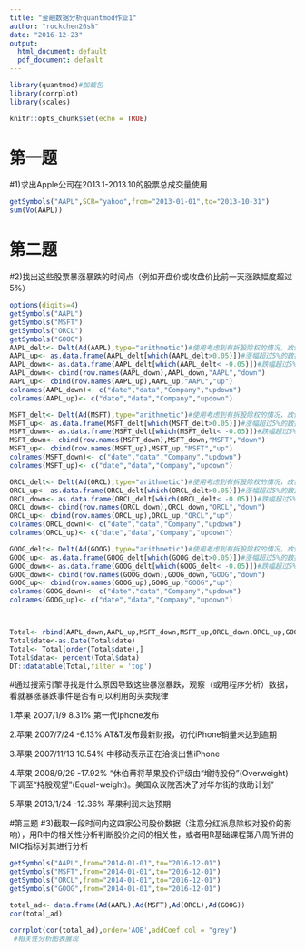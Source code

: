 ```yaml
---
title: "金融数据分析quantmod作业1"
author: "rockchen26sh"
date: "2016-12-23"
output:
  html_document: default
  pdf_document: default
---
```

```r
library(quantmod)#加载包
library(corrplot)
library(scales)
```


```r
knitr::opts_chunk$set(echo = TRUE)
```

# 第一题
#1)求出Apple公司在2013.1-2013.10的股票总成交量使用

```r
getSymbols("AAPL",SCR="yahoo",from="2013-01-01",to="2013-10-31") 
sum(Vo(AAPL))
```
# 第二题
#2)找出这些股票暴涨暴跌的时间点（例如开盘价或收盘价比前一天涨跌幅度超过5%）
```r
options(digits=4)
getSymbols("AAPL")
getSymbols("MSFT")
getSymbols("ORCL")
getSymbols("GOOG")
AAPL_delt<- Delt(Ad(AAPL),type="arithmetic")#使用考虑到有拆股除权的情况，故使用调整价格
AAPL_up<- as.data.frame(AAPL_delt[which(AAPL_delt>0.05)])#涨幅超过5%的数据
AAPL_down<- as.data.frame(AAPL_delt[which(AAPL_delt< -0.05)])#跌幅超过5%的数据
AAPL_down<- cbind(row.names(AAPL_down),AAPL_down,"AAPL","down")
AAPL_up<- cbind(row.names(AAPL_up),AAPL_up,"AAPL","up")
colnames(AAPL_down)<- c("date","data","Company","updown")
colnames(AAPL_up)<- c("date","data","Company","updown")

MSFT_delt<- Delt(Ad(MSFT),type="arithmetic")#使用考虑到有拆股除权的情况，故使用调整价格
MSFT_up<- as.data.frame(MSFT_delt[which(MSFT_delt>0.05)])#涨幅超过5%的数据
MSFT_down<- as.data.frame(MSFT_delt[which(MSFT_delt< -0.05)])#跌幅超过5%的数据
MSFT_down<- cbind(row.names(MSFT_down),MSFT_down,"MSFT","down")
MSFT_up<- cbind(row.names(MSFT_up),MSFT_up,"MSFT","up")
colnames(MSFT_down)<- c("date","data","Company","updown")
colnames(MSFT_up)<- c("date","data","Company","updown")

ORCL_delt<- Delt(Ad(ORCL),type="arithmetic")#使用考虑到有拆股除权的情况，故使用调整价格
ORCL_up<- as.data.frame(ORCL_delt[which(ORCL_delt>0.05)])#涨幅超过5%的数据
ORCL_down<- as.data.frame(ORCL_delt[which(ORCL_delt< -0.05)])#跌幅超过5%的数据
ORCL_down<- cbind(row.names(ORCL_down),ORCL_down,"ORCL","down")
ORCL_up<- cbind(row.names(ORCL_up),ORCL_up,"ORCL","up")
colnames(ORCL_down)<- c("date","data","Company","updown")
colnames(ORCL_up)<- c("date","data","Company","updown")

GOOG_delt<- Delt(Ad(GOOG),type="arithmetic")#使用考虑到有拆股除权的情况，故使用调整价格
GOOG_up<- as.data.frame(GOOG_delt[which(GOOG_delt>0.05)])#涨幅超过5%的数据
GOOG_down<- as.data.frame(GOOG_delt[which(GOOG_delt< -0.05)])#跌幅超过5%的数据
GOOG_down<- cbind(row.names(GOOG_down),GOOG_down,"GOOG","down")
GOOG_up<- cbind(row.names(GOOG_up),GOOG_up,"GOOG","up")
colnames(GOOG_down)<- c("date","data","Company","updown")
colnames(GOOG_up)<- c("date","data","Company","updown")



Total<- rbind(AAPL_down,AAPL_up,MSFT_down,MSFT_up,ORCL_down,ORCL_up,GOOG_down,GOOG_up)
Total$date<-as.Date(Total$date)
Total<- Total[order(Total$date),]
Total$data<- percent(Total$data)
DT::datatable(Total,filter = 'top')
```
#通过搜索引擎寻找是什么原因导致这些暴涨暴跌，观察（或用程序分析）数据，看就暴涨暴跌事件是否有可以利用的买卖规律  

1.苹果 2007/1/9	    8.31%	第一代Iphone发布  

2.苹果 2007/7/24	 -6.13%	AT&T发布最新财报，初代iPhone销量未达到逾期  

3.苹果 2007/11/13	 10.54%	中移动表示正在洽谈出售iPhone  
 
4.苹果 2008/9/29	-17.92%	"休伯蒂将苹果股价评级由“增持股份”(Overweight)下调至“持股观望”(Equal-weight)。美国众议院否决了对华尔街的救助计划"  

5.苹果 2013/1/24	-12.36%	苹果利润未达预期  


#第三题
#3)截取一段时间内这四家公司股价数据（注意分红派息除权对股价的影响），用R中的相关性分析判断股价之间的相关性，或者用R基础课程第八周所讲的MIC指标对其进行分析
```r
getSymbols("AAPL",from="2014-01-01",to="2016-12-01")
getSymbols("MSFT",from="2014-01-01",to="2016-12-01")
getSymbols("ORCL",from="2014-01-01",to="2016-12-01")
getSymbols("GOOG",from="2014-01-01",to="2016-12-01")

total_ad<- data.frame(Ad(AAPL),Ad(MSFT),Ad(ORCL),Ad(GOOG))
cor(total_ad)

corrplot(cor(total_ad),order='AOE',addCoef.col = "grey")
 #相关性分析图表展现
```
